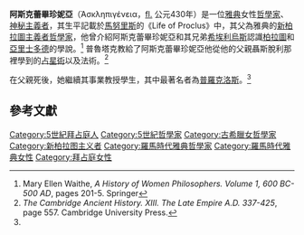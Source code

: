 '''阿斯克蕾畢珍妮亞'''（Ἀσκληπιγένεια，[[floruit|fl.]] 公元430年）是一位[[雅典|雅典]]女性[[哲學家|哲學家]]、[[神秘主義者|神秘主義者]]，其生平記載於[[那不勒斯的馬努里斯|馬努里斯]]的《Life of Proclus》中，其父為雅典的[[新柏拉圖主義|新柏拉圖主義者哲學家]]{{link-en|雅典的普魯塔克|Plutarch of Athens}}，他曾介紹阿斯克蕾畢珍妮亞和其兄弟[[希埃利烏斯|希埃利烏斯]]認識[[柏拉圖|柏拉圖]]和[[亞里士多德|亞里士多德]]的學說。<ref name="waithe">Mary Ellen Waithe, ''A History of Women Philosophers. Volume 1, 600 BC-500 AD'', pages 201-5. Springer</ref> 普魯塔克教給了阿斯克蕾畢珍妮亞他從他的父親聶斯脫利那裡學到的[[占星術|占星術]]以及法術。<ref name="cambridge">''The Cambridge Ancient History. XIII. The Late Empire A.D. 337-425'', page 557. Cambridge University Press.</ref>

在父親死後，她繼續其事業教授學生，其中最著名者為[[普羅克洛斯|普羅克洛斯]]。<ref name="waithe"/>
==參考文獻==
{{reflist}}

{{柏拉圖主義}}

{{DEFAULTSORT:Asclepigenia}}
[[Category:5世紀拜占庭人|Category:5世紀拜占庭人]]
[[Category:5世紀哲學家|Category:5世紀哲學家]]
[[Category:古希臘女哲學家|Category:古希臘女哲學家]]
[[Category:新柏拉图主义者|Category:新柏拉图主义者]]
[[Category:羅馬時代雅典哲學家|Category:羅馬時代雅典哲學家]]
[[Category:羅馬時代雅典女性|Category:羅馬時代雅典女性]]
[[Category:拜占庭女性|Category:拜占庭女性]]